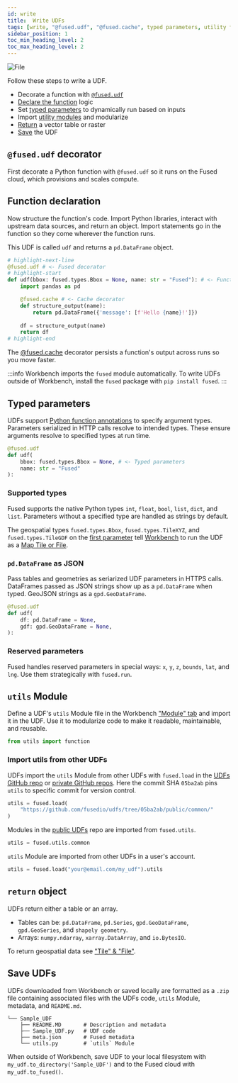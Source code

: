 ```yaml
---
id: write
title:  Write UDFs
tags: [write, "@fused.udf", "@fused.cache", typed parameters, utility functions, return object]
sidebar_position: 1
toc_min_heading_level: 2
toc_max_heading_level: 2
---
```





<div style={{textAlign: 'center'}}>
<img src={ImageAnatomy} alt="File" style={{}} />
</div>


 Follow these steps to write a UDF.
- Decorate a function with [`@fused.udf`](/basics/core-concepts/write/#fusedudf-decorator)
- [Declare the function](/basics/core-concepts/write/#function-declaration) logic
- Set [typed parameters](/basics/core-concepts/write/#typed-parameters) to dynamically run based on inputs
- Import [utility modules](/basics/core-concepts/write/#utils-module) and modularize
- [Return](/basics/core-concepts/write/#return-object) a vector table or raster
- [Save](/basics/core-concepts/write/#save-udfs) the UDF

## `@fused.udf` decorator

First decorate a Python function with `@fused.udf` so it runs on the Fused cloud, which provisions and scales compute. 


## Function declaration

Now structure the function's code. Import Python libraries, interact with upstream data sources, and return an object. Import statements go in the function so they come wherever the function runs.

This UDF is called `udf` and returns a `pd.DataFrame` object. 


```python
# highlight-next-line
@fused.udf # <- Fused decorator
# highlight-start
def udf(bbox: fused.types.Bbox = None, name: str = "Fused"): # <- Function declaration
    import pandas as pd

    @fused.cache # <- Cache decorator
    def structure_output(name):
        return pd.DataFrame({'message': [f'Hello {name}!']})
    
    df = structure_output(name)
    return df
# highlight-end
```

The [@fused.cache](/basics/core-concepts/content-management/cache/) decorator persists a function's output across runs so you move faster. 

:::info
Workbench imports the `fused` module automatically. To write UDFs outside of Workbench, install the `fused` package with `pip install fused`.
:::


## Typed parameters

UDFs support [Python function annotations](https://peps.python.org/pep-3107/) to specify argument types. Parameters serialized in HTTP calls resolve to intended types. These ensure arguments resolve to specified types at run time.

```python
@fused.udf
def udf(
    bbox: fused.types.Bbox = None, # <- Typed parameters
    name: str = "Fused"
):
```

### Supported types

Fused supports the native Python types `int`, `float`, `bool`, `list`, `dict`, and `list`. Parameters without a specified type are handled as strings by default.

The geospatial types `fused.types.Bbox`, `fused.types.TileXYZ`, and `fused.types.TileGDF` on the [first parameter](/basics/core-concepts/filetile/#the-bbox-object) tell [Workbench](/workbench/overview/) to run the UDF as a [Map Tile or File](/basics/core-concepts/filetile/).

### `pd.DataFrame` as JSON

Pass tables and geometries as seriarized UDF parameters in HTTPS calls. DataFrames passed as JSON strings show up as a `pd.DataFrame` when typed. GeoJSON strings as a `gpd.GeoDataFrame`. 

```python
@fused.udf
def udf(
    df: pd.DataFrame = None,
    gdf: gpd.GeoDataFrame = None,
):
```

### Reserved parameters

Fused handles reserved parameters in special ways: `x`, `y`, `z`, `bounds`, `lat`, and `lng`. Use them strategically with `fused.run`.

## `utils` Module

Define a UDF's `utils` Module file in the Workbench ["Module" tab](/workbench/map-builder/udf-editor/#module-tab) and import it in the UDF. Use it to modularize code to make it readable, maintainable, and reusable. 


```python
from utils import function
```

### Import utils from other UDFs

UDFs import the `utils` Module from other UDFs with `fused.load` in the [UDFs GitHub repo](https://github.com/fusedio/udfs/tree/main) or [private GitHub repos](/basics/core-concepts/content-management/git/). Here the commit SHA `05ba2ab` pins `utils` to specific commit for version control.


```python
utils = fused.load(
    "https://github.com/fusedio/udfs/tree/05ba2ab/public/common/"
)
```


Modules in the [public UDFs](https://github.com/fusedio/udfs/tree/main) repo are imported from `fused.utils`.

```python
utils = fused.utils.common
```

`utils` Module are imported from other UDFs in a user's account.

```python
utils = fused.load("your@email.com/my_udf").utils
```

## `return` object

UDFs return either a table or an array. 
- Tables can be: `pd.DataFrame`, `pd.Series`, `gpd.GeoDataFrame`,  `gpd.GeoSeries`, and `shapely geometry`. 
- Arrays: `numpy.ndarray`, `xarray.DataArray`, and `io.BytesIO`. 

To return geospatial data see ["Tile" & "File"](/basics/core-concepts/filetile/).

## Save UDFs

UDFs downloaded from Workbench or saved locally are formatted as a `.zip` file containing associated files with the UDFs code, `utils` Module, metadata, and `README.md`. 

```
└── Sample_UDF
    ├── README.MD       # Description and metadata
    ├── Sample_UDF.py   # UDF code
    ├── meta.json       # Fused metadata
    └── utils.py        # `utils` Module
```

When outside of Workbench, save UDF to your local filesystem with `my_udf.to_directory('Sample_UDF')` and to the Fused cloud with `my_udf.to_fused()`.

